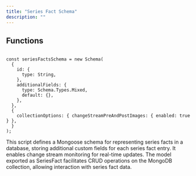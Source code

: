 ```yaml
---
title: "Series Fact Schema"
description: ""
---
```



## Functions

```tsx:seriesFactsSchema.tsx

const seriesFactsSchema = new Schema(
  {
    id: {
      type: String,
    },
    additionalFields: {
      type: Schema.Types.Mixed,
      default: {},
    },
  },
  {
    collectionOptions: { changeStreamPreAndPostImages: { enabled: true } },
  }
);

```
This script defines a Mongoose schema for representing series facts in a database, storing additional custom fields for each series fact entry. It enables change stream monitoring for real-time updates. The model exported as SeriesFact facilitates CRUD operations on the MongoDB collection, allowing interaction with series fact data.